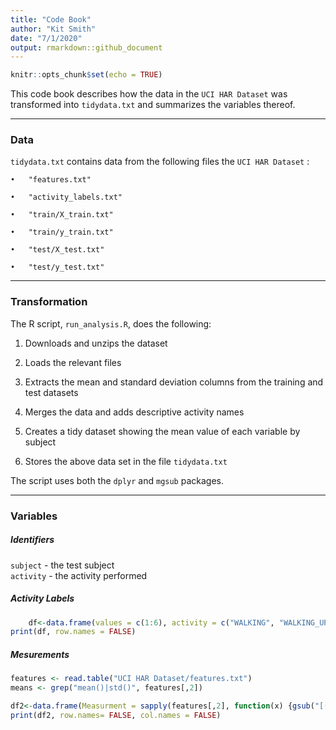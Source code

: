 ```yaml
---
title: "Code Book"
author: "Kit Smith"
date: "7/1/2020"
output: rmarkdown::github_document
---
```


```r
knitr::opts_chunk$set(echo = TRUE)
```
This code book describes how the data in the ```UCI HAR Dataset``` was transformed into ```tidydata.txt``` and summarizes the variables thereof. 

****** 

### Data

```tidydata.txt``` contains data from the following files the ```UCI HAR Dataset``` :

    •	"features.txt"

    •	"activity_labels.txt"

    •	"train/X_train.txt"

    •	"train/y_train.txt"

    •	"test/X_test.txt"

    •	"test/y_test.txt"

****** 

### Transformation


The R script, ```run_analysis.R```, does the following:

1. Downloads and unzips the dataset
    
2. Loads the relevant files
    
3. Extracts the mean and standard deviation columns from the training and test datasets
    
4. Merges the data and adds descriptive activity names

5. Creates a tidy dataset showing the mean value of each variable by subject

6. Stores the above data set in the file ```tidydata.txt```
    

The script uses both the ```dplyr``` and ```mgsub``` packages.

******

### Variables

##### Identifiers
```subject``` - the test subject  
```activity``` - the activity performed  <cr>

##### Activity Labels
```r
    df<-data.frame(values = c(1:6), activity = c("WALKING", "WALKING_UPSTAIRS", "WALKING_DOWNSTAIRS", "SITTING", "STANDING", "LAYING"))
print(df, row.names = FALSE)
```
##### Mesurements
```r
features <- read.table("UCI HAR Dataset/features.txt")
means <- grep("mean()|std()", features[,2])

df2<-data.frame(Measurment = sapply(features[,2], function(x) {gsub("[()]","",x)})[means])
print(df2, row.names= FALSE, col.names = FALSE)

```
